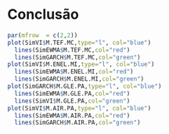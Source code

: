 # Conclusão {-}

```r
par(mfrow  = c(2,2))
plot(SimVI$M.TEF.MC,type="l", col="blue")
  lines(SimEWMA$M.TEF.MC,col="red")
  lines(SimGARCH$M.TEF.MC,col="green")
plot(SimVI$M.ENEL.MI,type="l", col="blue")
  lines(SimEWMA$M.ENEL.MI,col="red")
  lines(SimGARCH$M.ENEL.MI,col="green")
plot(SimGARCH$M.GLE.PA,type="l", col="blue")
  lines(SimEWMA$M.GLE.PA,col="red")
  lines(SimVI$M.GLE.PA,col="green")
plot(SimVI$M.AIR.PA,type="l", col="blue")
  lines(SimEWMA$M.AIR.PA,col="red")
  lines(SimGARCH$M.AIR.PA,col="green")
```




